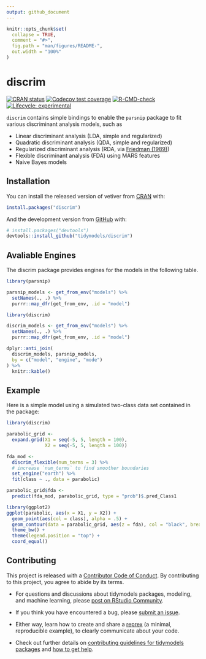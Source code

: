 ```yaml
---
output: github_document
---
```


<!-- README.md is generated from README.Rmd. Please edit that file -->

```r
knitr::opts_chunk$set(
  collapse = TRUE,
  comment = "#>",
  fig.path = "man/figures/README-",
  out.width = "100%"
)
```

# discrim

<!-- badges: start -->
[![CRAN status](https://www.r-pkg.org/badges/version/discrim)](https://cran.r-project.org/package=discrim)
[![Codecov test coverage](https://codecov.io/gh/tidymodels/discrim/branch/main/graph/badge.svg)](https://app.codecov.io/gh/tidymodels/discrim?branch=main)
[![R-CMD-check](https://github.com/tidymodels/discrim/actions/workflows/R-CMD-check.yaml/badge.svg)](https://github.com/tidymodels/discrim/actions/workflows/R-CMD-check.yaml)
[![Lifecycle: experimental](https://img.shields.io/badge/lifecycle-experimental-orange.svg)](https://lifecycle.r-lib.org/articles/stages.html)
<!-- badges: end -->

`discrim` contains simple bindings to enable the `parsnip` package to fit various discriminant analysis models, such as 

-   Linear discriminant analysis (LDA, simple and regularized)
-   Quadratic discriminant analysis (QDA, simple and regularized)
 * Regularized discriminant analysis (RDA, via [Friedman (1989)](https://scholar.google.com/scholar?hl=en&as_sdt=0%2C7&q=%22Regularized+Discriminant+Analysis%22&btnG=))
 * Flexible discriminant analysis (FDA) using MARS features
 * Naive Bayes models
 
## Installation

You can install the released version of vetiver from [CRAN](https://CRAN.R-project.org) with:

``` r
install.packages("discrim")
```

And the development version from [GitHub](https://github.com/) with:

``` r
# install.packages("devtools")
devtools::install_github("tidymodels/discrim")
```
  
## Avaliable Engines

The discrim package provides engines for the models in the following table.

```r
library(parsnip)

parsnip_models <- get_from_env("models") %>%
  setNames(., .) %>%
  purrr::map_dfr(get_from_env, .id = "model")

library(discrim)

discrim_models <- get_from_env("models") %>%
  setNames(., .) %>%
  purrr::map_dfr(get_from_env, .id = "model")

dplyr::anti_join(
  discrim_models, parsnip_models, 
  by = c("model", "engine", "mode")
) %>%
  knitr::kable()
```

## Example

Here is a simple model using a simulated two-class data set contained in the package:

```r
library(discrim)

parabolic_grid <-
  expand.grid(X1 = seq(-5, 5, length = 100),
              X2 = seq(-5, 5, length = 100))

fda_mod <-
  discrim_flexible(num_terms = 3) %>%
  # increase `num_terms` to find smoother boundaries
  set_engine("earth") %>%
  fit(class ~ ., data = parabolic)

parabolic_grid$fda <-
  predict(fda_mod, parabolic_grid, type = "prob")$.pred_Class1

library(ggplot2)
ggplot(parabolic, aes(x = X1, y = X2)) +
  geom_point(aes(col = class), alpha = .5) +
  geom_contour(data = parabolic_grid, aes(z = fda), col = "black", breaks = .5) +
  theme_bw() +
  theme(legend.position = "top") +
  coord_equal()
```

## Contributing

This project is released with a [Contributor Code of Conduct](https://contributor-covenant.org/version/2/1/CODE_OF_CONDUCT.html). By contributing to this project, you agree to abide by its terms.

- For questions and discussions about tidymodels packages, modeling, and machine learning, please [post on RStudio Community](https://community.rstudio.com/new-topic?category_id=15&tags=tidymodels,question).

- If you think you have encountered a bug, please [submit an issue](https://github.com/tidymodels/discrim/issues).

- Either way, learn how to create and share a [reprex](https://reprex.tidyverse.org/articles/articles/learn-reprex.html) (a minimal, reproducible example), to clearly communicate about your code.

- Check out further details on [contributing guidelines for tidymodels packages](https://www.tidymodels.org/contribute/) and [how to get help](https://www.tidymodels.org/help/).
